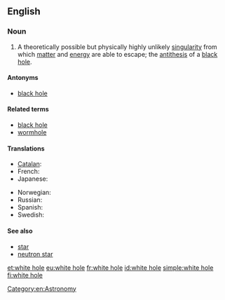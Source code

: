 ==English==
{{wikipedia}}

===Noun===
{{en-noun|head=[[white]] [[hole]]}}

# {{context|idiomatic|lang=en}} A theoretically possible but physically highly unlikely [[singularity]] from which [[matter]] and [[energy]] are able to escape; the [[antithesis]] of a [[black hole]].

====Antonyms====
* [[black hole]]

====Related terms====
* [[black hole]]
* [[wormhole]]

====Translations====
{{trans-top|singularity}}
* [[Catalan]]: {{t|ca|forat blanc|m}}
* French: {{t+|fr|trou blanc|m}}
* Japanese: {{t|ja|ホワイトホール|tr=howaito hōru}}
{{trans-mid}}
* Norwegian: {{t|no|hvitt hull|n}}
* Russian: {{t|ru|белая дыра|f}}
* Spanish: {{t|es|agujero blanco|m}}
* Swedish: {{t|sv|vitt hål|n}}
{{trans-bottom}}

====See also====
* [[star]]
* [[neutron star]]

[[Category:en:Astronomy]]

[[et:white hole]]
[[eu:white hole]]
[[fr:white hole]]
[[id:white hole]]
[[simple:white hole]]
[[fi:white hole]]